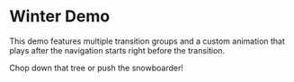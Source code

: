 # Winter Demo

This demo features multiple transition groups and a custom animation that plays after the navigation starts right before the transition.

Chop down that tree or push the snowboarder!
